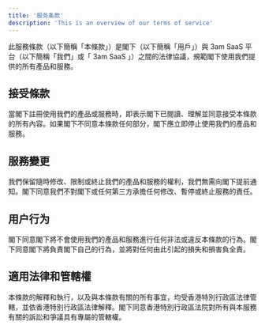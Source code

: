 ```yaml
---
title: '服务条款'
description: 'This is an overview of our terms of service'
---
```

此服務條款（以下簡稱「本條款」）是閣下（以下簡稱「用戶」）與 3am SaaS 平台（以下簡稱「我們」或「 3am SaaS 」）之間的法律協議，規範閣下使用我們提供的所有產品和服務。

## 接受條款
當閣下註冊使用我們的產品或服務時，即表示閣下已閱讀、理解並同意接受本條款的所有內容。如果閣下不同意本條款任何部分，閣下應立即停止使用我們的產品和服務。

## 服務變更
我們保留隨時修改、限制或終止我們的產品和服務的權利，我們無需向閣下提前通知。閣下同意我們不對閣下或任何第三方承擔任何修改、暫停或終止服務的責任。

## 用户行为
閣下同意閣下將不會使用我們的產品和服務進行任何非法或違反本條款的行為。閣下同意閣下將負責閣下自己的行為，並將對任何由此引起的損失和損害負全責。

## 適用法律和管轄權
本條款的解釋和執行，以及與本條款有關的所有事宜，均受香港特別行政區法律管轄，並依香港特別行政區法律解釋。閣下同意香港特別行政區法院對所有與本服務有關的訴訟和爭議具有專屬的管轄權。